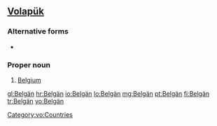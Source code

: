 ==[[Volapük]]==

===Alternative forms===
* {{l|vo|Belgayn}}

===Proper noun===
{{infl|vo|proper noun}}

# [[Belgium]]

[[Category:vo:Countries]]

[[gl:Belgän]]
[[hr:Belgän]]
[[io:Belgän]]
[[lo:Belgän]]
[[mg:Belgän]]
[[pt:Belgän]]
[[fi:Belgän]]
[[tr:Belgän]]
[[vo:Belgän]]